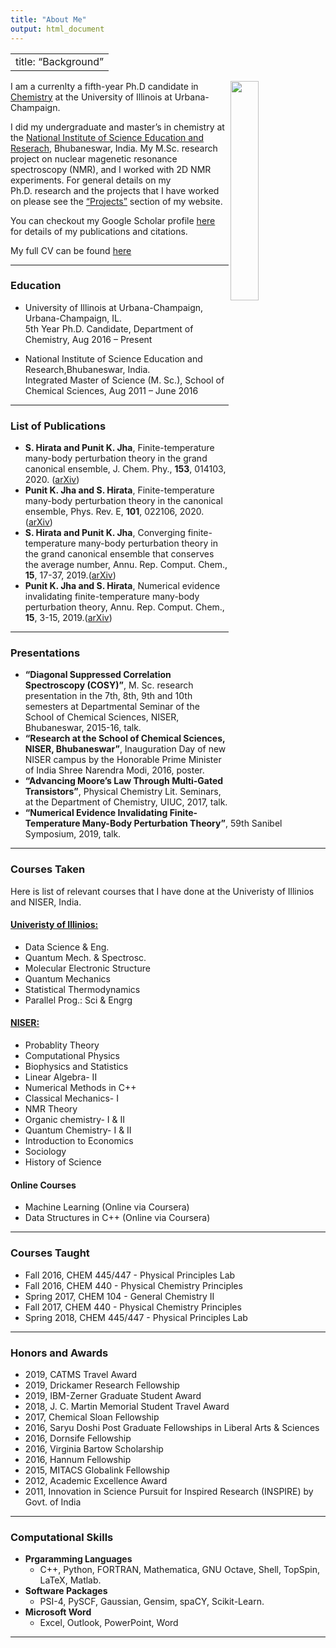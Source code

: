 ```yaml
---
title: "About Me"
output: html_document
---
```

---
title: "Background"
---
<img src="award.jpg" style="width:30%; margin-right: 1px" align="right">
  
I am a currenlty a fifth-year Ph.D candidate in [Chemistry](https://chemistry.illinois.edu/) at the University of Illinois at Urbana-Champaign. 
  
I did my undergraduate and master's in chemistry at the [National Institute of Science Education and Reserach](https://www.niser.ac.in/), Bhubaneswar, India. My M.Sc. research project on nuclear magenetic resonance spectroscopy (NMR), and I worked with 2D NMR experiments. For general details on my Ph.D. research and the projects that I have worked on please see the ["Projects"](https://punitjha.github.io/projects.html) section of my website. 

You can checkout my Google Scholar profile [here](https://scholar.google.com/citations?user=XmN4PKgAAAAJ&hl=en) for details of my publications and citations. 

My full CV can be found [here](https://drive.google.com/file/d/1KJKFoMfk-ttQBkl0rTCGTjACE_bCpteK/view?usp=sharing)

***  
### Education
- University of Illinois at Urbana-Champaign, Urbana-Champaign, IL.<br />
 5th Year Ph.D. Candidate, Department of Chemistry, Aug 2016 -- Present
 
- National Institute of Science Education and Research,Bhubaneswar, India.<br />
 Integrated Master of Science (M. Sc.), School of Chemical Sciences, Aug 2011 -- June 2016






***  
### List of Publications
- **S. Hirata and Punit  K. Jha**, Finite-temperature many-body perturbation theory in the grand canonical ensemble,  J. Chem. Phy., **153**, 014103, 2020. ([arXiv](https://arxiv.org/abs/2003.05540))
- **Punit K. Jha and S. Hirata**, Finite-temperature many-body perturbation theory in the canonical ensemble, Phys. Rev. E, **101**, 022106, 2020.([arXiv](https://arxiv.org/abs/1910.07628))
- **S. Hirata and Punit K. Jha**, Converging finite-temperature many-body perturbation theory in the grand canonical ensemble that conserves the average number, Annu. Rep. Comput. Chem., **15**, 17-37, 2019.([arXiv](https://arxiv.org/abs/1812.07088))
- **Punit K. Jha and S. Hirata**, Numerical evidence invalidating finite-temperature many-body perturbation theory, Annu. Rep. Comput. Chem., **15**, 3-15, 2019.([arXiv](https://arxiv.org/abs/1809.10316))

***

### Presentations
- **"Diagonal Suppressed Correlation Spectroscopy (COSY)"**, M. Sc. research presentation in the 7th, 8th, 9th and 10th semesters at Departmental Seminar of the School of Chemical Sciences, NISER, Bhubaneswar, 2015-16, talk.
- **"Research at the  School of Chemical Sciences, NISER, Bhubaneswar"**, Inauguration Day of new NISER campus by the Honorable Prime Minister of India Shree Narendra Modi, 2016, poster.
- **"Advancing Moore's Law Through Multi-Gated Transistors"**, Physical Chemistry Lit. Seminars, at the Department of Chemistry, UIUC, 2017, talk.
- **"Numerical Evidence Invalidating Finite-Temperature Many-Body Perturbation Theory"**, 59th Sanibel Symposium, 2019, talk.

***
### Courses Taken
  
Here is list of relevant courses that I have done at the Univeristy of Illinios and NISER, India.

#### [**Univeristy of Illinios:**](https://chemistry.illinois.edu/)
- Data Science \& Eng.  
- Quantum Mech. \& Spectrosc. 
- Molecular Electronic Structure 
- Quantum Mechanics 
- Statistical Thermodynamics 
- Parallel Prog.: Sci \& Engrg 

#### [**NISER:**](https://stat.illinois.edu/)  
- Probablity Theory  
- Computational Physics  
- Biophysics and Statistics
- Linear Algebra- II
- Numerical Methods in C++ 
- Classical Mechanics- I
- NMR Theory
- Organic chemistry- I \& II
- Quantum Chemistry- I \&  II
- Introduction to Economics
- Sociology
- History of Science

#### **Online Courses**

- Machine Learning (Online via Coursera)
- Data Structures in C++ (Online via Coursera)

  
***
### Courses Taught
- Fall 2016, CHEM 445/447 - Physical Principles Lab
- Fall 2016, CHEM 440 - Physical Chemistry Principles
- Spring 2017, CHEM 104 - General Chemistry II
- Fall 2017, CHEM 440 - Physical Chemistry Principles
- Spring 2018, CHEM 445/447 - Physical Principles Lab

***
  
### Honors and Awards
- 2019, CATMS Travel Award
- 2019, Drickamer Research Fellowship
- 2019, IBM-Zerner Graduate Student Award
- 2018, J. C. Martin Memorial Student Travel Award
- 2017, Chemical Sloan Fellowship
- 2016, Saryu Doshi Post Graduate Fellowships in Liberal Arts \& Sciences
- 2016, Dornsife Fellowship
- 2016, Virginia Bartow Scholarship
- 2016, Hannum Fellowship
- 2015, MITACS Globalink Fellowship
- 2012, Academic Excellence Award
- 2011, Innovation in Science Pursuit for Inspired Research (INSPIRE) by Govt. of India

***
  
### Computational Skills
- **Prgaramming Languages**   
  - C++, Python, FORTRAN, Mathematica, GNU Octave, Shell, TopSpin, LaTeX, Matlab.
- **Software Packages**  
  - PSI-4, PySCF, Gaussian, Gensim, spaCY, Scikit-Learn.
- **Microsoft Word**  
  - Excel, Outlook, PowerPoint, Word

*** 

